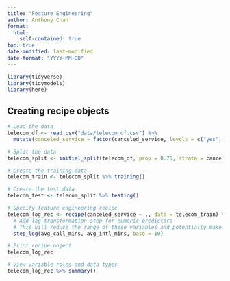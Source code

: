 ```yaml
---
title: "Feature Engineering"
author: Anthony Chan
format:
  html:    
    self-contained: true
toc: true
date-modified: last-modified
date-format: "YYYY-MM-DD"
---
```



```r
library(tidyverse)
library(tidymodels)
library(here)
```

## Creating recipe objects
```r
# Load the data
telecom_df <- read_csv("data/telecom_df.csv") %>%
  mutate(canceled_service = factor(canceled_service, levels = c("yes", "no")))

# Split the data
telecom_split <- initial_split(telecom_df, prop = 0.75, strata = canceled_service)

# Create the training data
telecom_train <- telecom_split %>% training()

# Create the test data
telecom_test <- telecom_split %>% testing()

# Specify feature engineering recipe
telecom_log_rec <- recipe(canceled_service ~ ., data = telecom_train) %>%
  # Add log transformation step for numeric predictors
  # This will reduce the range of these variables and potentially make their distributions more symmetric, which may increase the accuracy of your logistic regression model.
  step_log(avg_call_mins, avg_intl_mins, base = 10)

# Print recipe object
telecom_log_rec

# View variable roles and data types
telecom_log_rec %>% summary()
```


```r





```